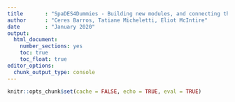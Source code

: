 ```yaml
---
title       : "SpaDES4Dummies - Building new modules, and connecting them"
author      : "Ceres Barros, Tatiane Micheletti, Eliot McIntire"
date        : "January 2020"
output: 
  html_document: 
    number_sections: yes
    toc: true
    toc_float: true
editor_options: 
  chunk_output_type: console
---
```


```r
knitr::opts_chunk$set(cache = FALSE, echo = TRUE, eval = TRUE)
```

<!--
  this is a dummy file that will be replaced with a link to the SpaDES4Dummies vignette when site rebuilt
  see `replacementList` defined in `asis.R`
-->
